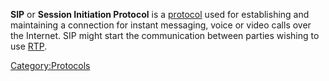 {{Wikipedia|Session Initiation Protocol}}
'''SIP''' or '''Session Initiation Protocol''' is a [[protocol]] used for establishing and maintaining a connection for instant messaging, voice or video calls over the Internet. SIP might start the communication between parties wishing to use [[RTP]].

[[Category:Protocols]]